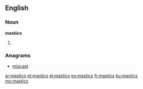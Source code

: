 ==English==

===Noun===
'''mastics'''

# {{plural of|[[mastic]]}}

===Anagrams===
* [[miscast#English|miscast]]

[[ar:mastics]]
[[et:mastics]]
[[el:mastics]]
[[eo:mastics]]
[[fr:mastics]]
[[ku:mastics]]
[[my:mastics]]